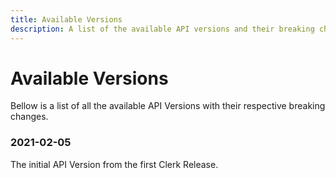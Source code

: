 ```yaml
---
title: Available Versions
description: A list of the available API versions and their breaking changes.
---
```


# Available Versions

Bellow is a list of all the available API Versions with their respective breaking changes. 

### 2021-02-05

The initial API Version from the first Clerk Release.
